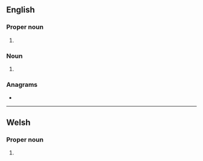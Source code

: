 {{also|uda|úða}}
==English==

===Proper noun===
{{en-proper noun}}

# {{initialism of|{{w|Ulster Defense Association}}|lang=en}}

===Noun===
{{en-noun|-}}

# {{initialism of|urticaria-deafness-amyloidosis syndrome|lang=en}}

===Anagrams===
* {{anagrams|en|a=adu|AUD|Adu|Au.D.|DAU|Dua|aud.|dau|du'a'|dua}}

----

==Welsh==

===Proper noun===
{{head|cy|proper noun}}

# {{init of|lang=cy|Unol Daleithiau America||[[United States of America]]}}